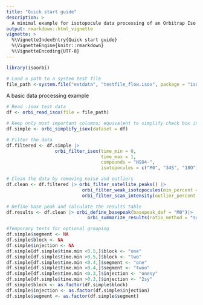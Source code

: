 ```yaml
---
title: "Quick start guide"
description: >
  A minimal example for isotopocule data processing of an Orbitrap Iso file (.isox).
output: rmarkdown::html_vignette
vignette: >
  %\VignetteIndexEntry{Quick start guide}
  %\VignetteEngine{knitr::rmarkdown}
  %\VignetteEncoding{UTF-8}
---
```


```r
library(isoorbi)

# Load a path to a system test file
file_path <-system.file("extdata", "testfile_flow.isox", package = "isoorbi")
```

A basic data processing example
```r
# Read .isox test data
df <- orbi_read_isox(file = file_path) 

# Keep only most important columns; equivalent to simplify check box in IsoX
df.simple <- orbi_simplify_isox(dataset = df)

# Filter the data
df.filtered <- df.simple |> 
                  orbi_filter_isox(time_min = 0, 
                                   time_max = 1, 
                                   compounds = "HSO4-",
                                   isotopocules = c("M0", "34S", "18O"))

# Clean the data by removing noise and outliers
df.clean <- df.filtered |> orbi_filter_satellite_peaks() |> 
                            orbi_filter_weak_isotopocules(min_percent = 10) |> 
                            orbi_filter_scan_intensity(outlier_percent = 10)

# Define base peak and calculate the results table
df.results <- df.clean |> orbi_define_basepeak(basepeak_def = "M0")|> 
                              orbi_summarize_results(ratio_method = "sum")

```



```r
#Temporary tests for optional grouping
df.simple$segment <- NA
df.simple$block <- NA
df.simple$injection <- NA
df.simple[df.simple$time.min <0.5,]$block <- "one"
df.simple[df.simple$time.min >0.5,]$block <- "two"
df.simple[df.simple$time.min <0.4,]$segment <- "one"
df.simple[df.simple$time.min >0.4,]$segment <- "twoo"
df.simple[df.simple$time.min <0.3,]$injection <- "onesy"
df.simple[df.simple$time.min >0.3,]$injection <- "2sy"
df.simple$block <- as.factor(df.simple$block)
df.simple$injection <- as.factor(df.simple$injection)
df.simple$segment <- as.factor(df.simple$segment)

```

